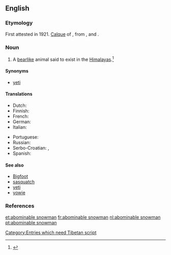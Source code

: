 ==English==

{{wikipedia}}

===Etymology===
First attested in 1921. [[calque|Calque]] of {{etyl|bo}} {{term||tr=metohkangmi|lang=bo}}, from {{term||tr=metoh||foul|lang=bo}}, and {{term||tr=kangmi||snowman|lang=bo}}.

{{rfscript|Tibetan}}

===Noun===
{{en-noun|sg=[[abominable]] [[snowman]]|pl=abominable snowmen}}

# {{context|cryptozoology|often|capitalized}} A [[bearlike]] animal said to exist in the [[Himalayas]].<ref>{{reference-book | last =| first = | authorlink =  | coauthors =  | editor =Gove, Philip Babcock    | others =  | title = Webster's Third International Dictionary of the English Language Unabridged | origdate =  | origyear = 1909 | origmonth =  | url =  | format =  | accessdate =  | accessyear =  | accessmonth =  | edition =  | date =  | year =1976  | month =  | publisher =G. & C. Merriam Co.  | location = Springfield, MA | language =  | id =  | doi = | isbn =0-87779-101-5 | lccn = | ol = | pages =5| chapter =  | chapterurl =  | quote =}}</ref>

====Synonyms====
* [[yeti]]

====Translations====
{{trans-top|manlike or apelike animal said to exist in the Himalayas}}
* Dutch: {{t-|nl|Verschrikkelijke Sneeuwman|m}}
* Finnish: {{t+|fi|lumimies}}
* French: {{t+|fr|abominable homme des neiges|m}}
* German: {{t+|de|Yeti|m}}
* Italian: {{t-|it|abominevole uomo delle nevi|m}}
{{trans-mid}}
* Portuguese: {{t-|pt|abominável homem das neves|m}}
* Russian: {{t+|ru|снежный человек|m|tr=snežnyj čelovék}}
* Serbo-Croatian: {{t|sh|strašni snježni čovjek}}, {{t|sh|jeti|m}}
* Spanish: {{t-|es|abominable hombre de las nieves|m}}
{{trans-bottom}}

====See also====
* [[Bigfoot]]
* [[sasquatch]]
* [[yeti]]
* [[yowie]]

===References===
<references/>

[[Category:Entries which need Tibetan script]]

[[et:abominable snowman]]
[[fr:abominable snowman]]
[[nl:abominable snowman]]
[[pt:abominable snowman]]